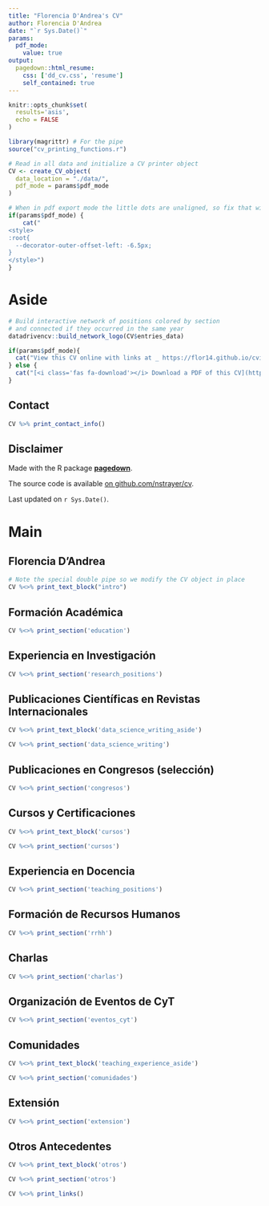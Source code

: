 ```yaml
---
title: "Florencia D'Andrea's CV"
author: Florencia D'Andrea
date: "`r Sys.Date()`"
params:
  pdf_mode:
    value: true
output:
  pagedown::html_resume:
    css: ['dd_cv.css', 'resume']
    self_contained: true
---
```


```r
knitr::opts_chunk$set(
  results='asis', 
  echo = FALSE
)

library(magrittr) # For the pipe
source("cv_printing_functions.r")

# Read in all data and initialize a CV printer object
CV <- create_CV_object(
  data_location = "./data/",  
  pdf_mode = params$pdf_mode
)

```


```r
# When in pdf export mode the little dots are unaligned, so fix that with some conditional CSS.
if(params$pdf_mode) {
    cat("
<style>
:root{
  --decorator-outer-offset-left: -6.5px;
}
</style>")
}
```


Aside
================================================================================

```r
# Build interactive network of positions colored by section
# and connected if they occurred in the same year
datadrivencv::build_network_logo(CV$entries_data)
```


```r
if(params$pdf_mode){
  cat("View this CV online with links at _ https://flor14.github.io/cvitae_datadriven/cv.html_")
} else {
  cat("[<i class='fas fa-download'></i> Download a PDF of this CV](https://github.com/flor14/cvitae_datadriven/raw/master/cv_english.pdf)")
}
```

Contact {#contact}
--------------------------------------------------------------------------------

```r
CV %>% print_contact_info()
```



<!-- Language Skills {#skills} -->
<!-- -------------------------------------------------------------------------------- -->

<!-- ```{r} -->
<!-- CV %>% print_skill_bars() -->
<!-- ``` -->



Disclaimer {#disclaimer}
--------------------------------------------------------------------------------

Made with the R package [**pagedown**](https://github.com/rstudio/pagedown). 

The source code is available [on github.com/nstrayer/cv](https://github.com/flor14/cvitae_datadriven.git).

Last updated on `r Sys.Date()`.



Main
================================================================================

Florencia D'Andrea {#title}
--------------------------------------------------------------------------------

```r
# Note the special double pipe so we modify the CV object in place
CV %<>% print_text_block("intro") 
```



Formación Académica {data-icon=graduation-cap data-concise=true}
--------------------------------------------------------------------------------

```r
CV %<>% print_section('education')
```



Experiencia en Investigación {data-icon=laptop}
--------------------------------------------------------------------------------

```r
CV %<>% print_section('research_positions')
```


Publicaciones Científicas en Revistas Internacionales  {data-icon=chart-line}
--------------------------------------------------------------------------------

::: aside
```r
CV %<>% print_text_block('data_science_writing_aside')
```
:::

```r
CV %<>% print_section('data_science_writing')
```

Publicaciones en Congresos (selección)   {data-icon=newspaper}
--------------------------------------------------------------------------------

```r
CV %<>% print_section('congresos')
```

Cursos y Certificaciones {data-icon=suitcase}
--------------------------------------------------------------------------------

::: aside
```r
CV %<>% print_text_block('cursos')
```
:::

```r
CV %<>% print_section('cursos')
```

Experiencia en Docencia {data-icon=chalkboard-teacher}
--------------------------------------------------------------------------------


```r
CV %<>% print_section('teaching_positions')
```


Formación de Recursos Humanos {data-icon=chalkboard-teacher}
--------------------------------------------------------------------------------

```r
CV %<>% print_section('rrhh')
```

Charlas  {data-icon=newspaper}
--------------------------------------------------------------------------------

```r
CV %<>% print_section('charlas')
```


Organización de Eventos de CyT {data-icon=chalkboard-teacher}
--------------------------------------------------------------------------------

```r
CV %<>% print_section('eventos_cyt')
```

Comunidades  {data-icon=laptop}
--------------------------------------------------------------------------------
::: aside
```r
CV %<>% print_text_block('teaching_experience_aside')
```
:::

```r
CV %<>% print_section('comunidades')
```


Extensión {data-icon=book}
--------------------------------------------------------------------------------

```r
CV %<>% print_section('extension')
```


Otros Antecedentes {data-icon=chart-line}
--------------------------------------------------------------------------------
::: aside
```r
CV %<>% print_text_block('otros')
```
:::
```r
CV %<>% print_section('otros')
```


```r
CV %<>% print_links()
```

